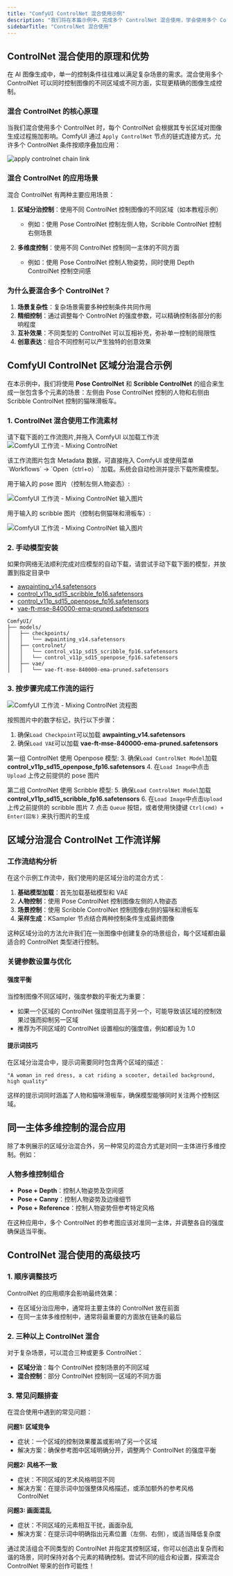 ```yaml
---
title: "ComfyUI ControlNet 混合使用示例"
description: "我们将在本篇示例中，完成多个 ControlNet 混合使用，学会使用多个 ControlNet 模型来控制图像生成"
sidebarTitle: "ControlNet 混合使用"
---
```


## ControlNet 混合使用的原理和优势

在 AI 图像生成中，单一的控制条件往往难以满足复杂场景的需求。混合使用多个 ControlNet 可以同时控制图像的不同区域或不同方面，实现更精确的图像生成控制。

### 混合 ControlNet 的核心原理

当我们混合使用多个 ControlNet 时，每个 ControlNet 会根据其专长区域对图像生成过程施加影响。ComfyUI 通过 `Apply ControlNet` 节点的链式连接方式，允许多个 ControlNet 条件按顺序叠加应用：

![apply controlnet chain link](/images/tutorial/controlnet/apply_controlnet_chain_link.jpg)

### 混合 ControlNet 的应用场景

混合 ControlNet 有两种主要应用场景：

1. **区域分治控制**：使用不同 ControlNet 控制图像的不同区域（如本教程示例）
   - 例如：使用 Pose ControlNet 控制左侧人物，Scribble ControlNet 控制右侧场景

2. **多维度控制**：使用不同 ControlNet 控制同一主体的不同方面
   - 例如：使用 Pose ControlNet 控制人物姿势，同时使用 Depth ControlNet 控制空间感

### 为什么要混合多个 ControlNet？

1. **场景复杂性**：复杂场景需要多种控制条件共同作用
2. **精细控制**：通过调整每个 ControlNet 的强度参数，可以精确控制各部分的影响程度
3. **互补效果**：不同类型的 ControlNet 可以互相补充，弥补单一控制的局限性
4. **创意表达**：组合不同控制可以产生独特的创意效果

## ComfyUI ControlNet 区域分治混合示例

在本示例中，我们将使用 **Pose ControlNet** 和 **Scribble ControlNet** 的组合来生成一张包含多个元素的场景：左侧由 Pose ControlNet 控制的人物和右侧由 Scribble ControlNet 控制的猫咪滑板车。

### 1. ControlNet 混合使用工作流素材

请下载下面的工作流图片,并拖入 ComfyUI 以加载工作流
![ComfyUI 工作流 - Mixing ControlNet](https://raw.githubusercontent.com/Comfy-Org/example_workflows/main/controlnet/mixing_controlnets.png)

<Tip>
该工作流图片包含 Metadata 数据，可直接拖入 ComfyUI 或使用菜单 `Workflows` -> `Open（ctrl+o）` 加载。系统会自动检测并提示下载所需模型。
</Tip>

用于输入的 pose 图片（控制左侧人物姿态）:

![ComfyUI 工作流 - Mixing ControlNet 输入图片](https://raw.githubusercontent.com/Comfy-Org/example_workflows/main/controlnet/mixing_controlnets_input.png)

用于输入的 scribble 图片（控制右侧猫咪和滑板车）:

![ComfyUI 工作流 - Mixing ControlNet 输入图片](https://raw.githubusercontent.com/Comfy-Org/example_workflows/main/controlnet/mixing_controlnets_input_scribble.png)

### 2. 手动模型安装

<Note>
如果你网络无法顺利完成对应模型的自动下载，请尝试手动下载下面的模型，并放置到指定目录中
</Note>

- [awpainting_v14.safetensors](https://civitai.com/api/download/models/624939?type=Model&format=SafeTensor&size=full&fp=fp16)
- [control_v11p_sd15_scribble_fp16.safetensors](https://huggingface.co/comfyanonymous/ControlNet-v1-1_fp16_safetensors/resolve/main/control_v11p_sd15_scribble_fp16.safetensors?download=true)
- [control_v11p_sd15_openpose_fp16.safetensors](https://huggingface.co/comfyanonymous/ControlNet-v1-1_fp16_safetensors/resolve/main/control_v11p_sd15_openpose_fp16.safetensors?download=true)
- [vae-ft-mse-840000-ema-pruned.safetensors](https://huggingface.co/stabilityai/sd-vae-ft-mse-original/resolve/main/vae-ft-mse-840000-ema-pruned.safetensors?download=true)

```
ComfyUI/
├── models/
│   ├── checkpoints/
│   │   └── awpainting_v14.safetensors
│   ├── controlnet/
│   │   └── control_v11p_sd15_scribble_fp16.safetensors
│   │   └── control_v11p_sd15_openpose_fp16.safetensors
│   ├── vae/
│   │   └── vae-ft-mse-840000-ema-pruned.safetensors
```

### 3. 按步骤完成工作流的运行

![ComfyUI 工作流 - Mixing ControlNet 流程图](/images/tutorial/controlnet/flow_diagram_mixing_controlnet.jpg)

按照图片中的数字标记，执行以下步骤：

1. 确保`Load Checkpoint`可以加载 **awpainting_v14.safetensors**
2. 确保`Load VAE`可以加载 **vae-ft-mse-840000-ema-pruned.safetensors**

第一组 ControlNet 使用 Openpose 模型:
3. 确保`Load ControlNet Model`加载 **control_v11p_sd15_openpose_fp16.safetensors**
4. 在`Load Image`中点击`Upload` 上传之前提供的 pose 图片

第二组 ControlNet 使用 Scribble 模型:
5. 确保`Load ControlNet Model`加载 **control_v11p_sd15_scribble_fp16.safetensors**
6. 在`Load Image`中点击`Upload` 上传之前提供的 scribble 图片
7. 点击 `Queue` 按钮，或者使用快捷键 `Ctrl(cmd) + Enter(回车)` 来执行图片的生成

## 区域分治混合 ControlNet 工作流详解

### 工作流结构分析

在这个示例工作流中，我们使用的是区域分治的混合方式：

1. **基础模型加载**：首先加载基础模型和 VAE
2. **人物控制**：使用 Pose ControlNet 控制图像左侧的人物姿态
3. **场景控制**：使用 Scribble ControlNet 控制图像右侧的猫咪和滑板车
4. **采样生成**：KSampler 节点结合两种控制条件生成最终图像

这种区域分治的方法允许我们在一张图像中创建复杂的场景组合，每个区域都由最适合的 ControlNet 类型进行控制。

### 关键参数设置与优化

#### 强度平衡

当控制图像不同区域时，强度参数的平衡尤为重要：
- 如果一个区域的 ControlNet 强度明显高于另一个，可能导致该区域的控制效果过强而抑制另一区域
- 推荐为不同区域的 ControlNet 设置相似的强度值，例如都设为 1.0

#### 提示词技巧

在区域分治混合中，提示词需要同时包含两个区域的描述：

```
"A woman in red dress, a cat riding a scooter, detailed background, high quality"
```

这样的提示词同时涵盖了人物和猫咪滑板车，确保模型能够同时关注两个控制区域。

## 同一主体多维控制的混合应用

除了本例展示的区域分治混合外，另一种常见的混合方式是对同一主体进行多维控制。例如：

### 人物多维控制组合

- **Pose + Depth**：控制人物姿势及空间感
- **Pose + Canny**：控制人物姿势及边缘细节
- **Pose + Reference**：控制人物姿势但参考特定风格

在这种应用中，多个 ControlNet 的参考图应该对准同一主体，并调整各自的强度确保适当平衡。

## ControlNet 混合使用的高级技巧

### 1. 顺序调整技巧

ControlNet 的应用顺序会影响最终效果：
- 在区域分治应用中，通常将主要主体的 ControlNet 放在前面
- 在同一主体多维控制中，通常将最重要的方面放在链条的最后

### 2. 三种以上 ControlNet 混合

对于复杂场景，可以混合三种或更多 ControlNet：
- **区域分治**：每个 ControlNet 控制场景的不同区域
- **混合控制**：部分 ControlNet 控制同一区域的不同方面

### 3. 常见问题排查

在混合使用中遇到的常见问题：

**问题1: 区域竞争**
- 症状：一个区域的控制效果覆盖或影响了另一个区域
- 解决方案：确保参考图中区域明确分开，调整两个 ControlNet 的强度平衡

**问题2: 风格不一致**
- 症状：不同区域的艺术风格明显不同
- 解决方案：在提示词中加强整体风格描述，或添加额外的参考风格 ControlNet

**问题3: 画面混乱**
- 症状：不同区域的元素相互干扰，画面杂乱
- 解决方案：在提示词中明确指出元素位置（左侧、右侧），或适当降低复杂度

通过灵活组合不同类型的 ControlNet 并指定其控制区域，你可以创造出复杂而和谐的场景，同时保持对各个元素的精确控制。尝试不同的组合和设置，探索混合 ControlNet 带来的创作可能性！


